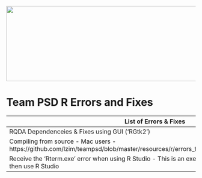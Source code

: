 <img src = "https://github.com/lzim/teampsd/blob/teampsd_style/teampsd_logo/team_psd_logo_sm.png"
     height = "200" width = "600">  
     
# Team PSD R Errors and Fixes

List of Errors & Fixes    |
-----------------   |
RQDA Dependenceies & Fixes using GUI ('RGtk2')    |
Compiling from source - Mac users - https://github.com/lzim/teampsd/blob/master/resources/r/errors_fixes/source%20compiling_mac.Rmd |
Receive the 'Rterm.exe' error when using R Studio - This is an executible file, workaround is to open R, then use R Studio   |

